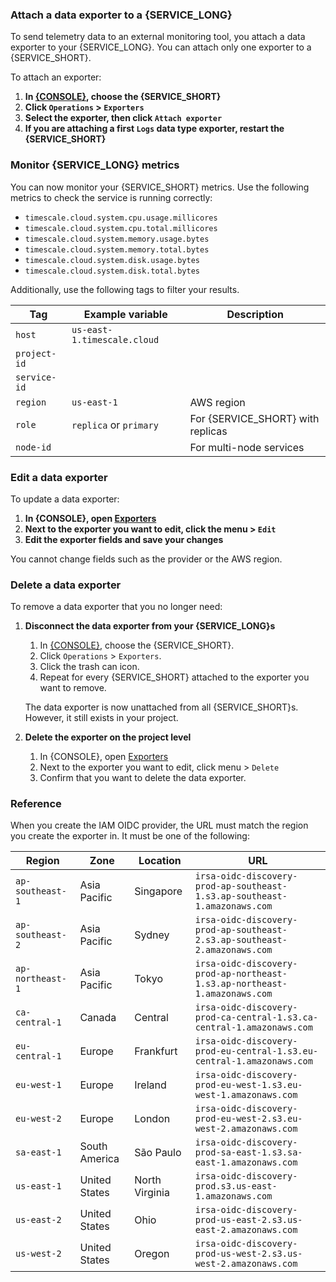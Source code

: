 
### Attach a data exporter to a {SERVICE_LONG}

To send telemetry data to an external monitoring tool, you attach a data exporter to your
{SERVICE_LONG}. You can attach only one exporter to a {SERVICE_SHORT}.

To attach an exporter: 

<Procedure>

1.  **In [{CONSOLE}][console-services], choose the {SERVICE_SHORT}**
1.  **Click `Operations` > `Exporters`**
1.  **Select the exporter, then click `Attach exporter`**
1.  **If you are attaching a first `Logs` data type exporter, restart the {SERVICE_SHORT}**

</Procedure>

### Monitor {SERVICE_LONG} metrics

You can now monitor your {SERVICE_SHORT} metrics. Use the following metrics to check the service is running correctly:

*   `timescale.cloud.system.cpu.usage.millicores`
*   `timescale.cloud.system.cpu.total.millicores`
*   `timescale.cloud.system.memory.usage.bytes`
*   `timescale.cloud.system.memory.total.bytes`
*   `timescale.cloud.system.disk.usage.bytes`
*   `timescale.cloud.system.disk.total.bytes`

Additionally, use the following tags to filter your results.

|Tag|Example variable| Description                |
|-|-|----------------------------|
|`host`|`us-east-1.timescale.cloud`|                            |
|`project-id`||                            |
|`service-id`||                            |
|`region`|`us-east-1`| AWS region                 |
|`role`|`replica` or `primary`| For {SERVICE_SHORT} with replicas |
|`node-id`|| For multi-node services    |

### Edit a data exporter

To update a data exporter:

<Procedure>

1.  **In {CONSOLE}, open [Exporters][console-integrations]**
1.  **Next to the exporter you want to edit, click the menu > `Edit`**
1.  **Edit the exporter fields and save your changes**

You cannot change fields such as the provider or the AWS region.

</Procedure>

### Delete a data exporter

To remove a data exporter that you no longer need:

<Procedure>

1. **Disconnect the data exporter from your {SERVICE_LONG}s**

    1. In [{CONSOLE}][console-services], choose the {SERVICE_SHORT}.
    1. Click `Operations` > `Exporters`.
    1. Click the trash can icon.
    1. Repeat for every {SERVICE_SHORT} attached to the exporter you want to remove. 

    The data exporter is now unattached from all {SERVICE_SHORT}s. However, it still exists in your project.

1. **Delete the exporter on the project level** 

   1. In {CONSOLE}, open [Exporters][console-integrations]
   1. Next to the exporter you want to edit, click menu > `Delete`
   1. Confirm that you want to delete the data exporter.

</Procedure>

### Reference

When you create the IAM OIDC provider, the URL must match the region you create the exporter in.
It must be one of the following:

| Region           | Zone          | Location       | URL
|------------------|---------------|----------------|--------------------|
| `ap-southeast-1` | Asia Pacific  | Singapore      | `irsa-oidc-discovery-prod-ap-southeast-1.s3.ap-southeast-1.amazonaws.com`
| `ap-southeast-2` | Asia Pacific  | Sydney         | `irsa-oidc-discovery-prod-ap-southeast-2.s3.ap-southeast-2.amazonaws.com`
| `ap-northeast-1` | Asia Pacific  | Tokyo          | `irsa-oidc-discovery-prod-ap-northeast-1.s3.ap-northeast-1.amazonaws.com`
| `ca-central-1`   | Canada        | Central        | `irsa-oidc-discovery-prod-ca-central-1.s3.ca-central-1.amazonaws.com`
| `eu-central-1`   | Europe        | Frankfurt      | `irsa-oidc-discovery-prod-eu-central-1.s3.eu-central-1.amazonaws.com`
| `eu-west-1`      | Europe        | Ireland        | `irsa-oidc-discovery-prod-eu-west-1.s3.eu-west-1.amazonaws.com`
| `eu-west-2`      | Europe        | London         | `irsa-oidc-discovery-prod-eu-west-2.s3.eu-west-2.amazonaws.com`
| `sa-east-1`      | South America | São Paulo      | `irsa-oidc-discovery-prod-sa-east-1.s3.sa-east-1.amazonaws.com`
| `us-east-1`      | United States | North Virginia | `irsa-oidc-discovery-prod.s3.us-east-1.amazonaws.com`
| `us-east-2`      | United States | Ohio           | `irsa-oidc-discovery-prod-us-east-2.s3.us-east-2.amazonaws.com`
| `us-west-2`      | United States | Oregon         | `irsa-oidc-discovery-prod-us-west-2.s3.us-west-2.amazonaws.com`

[aws-access-keys]: https://docs.aws.amazon.com/IAM/latest/UserGuide/id_users_create.html#id_users_create_console
[irsa]: https://aws.amazon.com/blogs/opensource/introducing-fine-grained-iam-roles-service-accounts/
[cross-account-iam-roles]: https://aws.amazon.com/blogs/containers/cross-account-iam-roles-for-kubernetes-service-accounts/
[cloudwatch]: https://aws.amazon.com/cloudwatch/
[cloudwatch-docs]: https://docs.aws.amazon.com/cloudwatch/index.html
[cloudwatch-log-naming]: https://docs.aws.amazon.com/AmazonCloudWatch/latest/logs/Working-with-log-groups-and-streams.html
[datadog]: https://www.datadoghq.com
[datadog-api-key]: https://docs.datadoghq.com/account_management/api-app-keys/#add-an-api-key-or-client-token
[datadog-docs]: https://docs.datadoghq.com/
[datadog-metrics-explorer]: https://app.datadoghq.com/metric/explorer
[console-integrations]: https://console.cloud.timescale.com/dashboard/integrations
[console-services]: https://console.cloud.timescale.com/dashboard/services
[list-iam-users]: https://console.aws.amazon.com/iam/home#/users
[create-an-iam-user]: https://console.aws.amazon.com/iam/home#/users/create
[console-cloudwatch-configuration]: https://console.aws.amazon.com/cloudwatch/home#logsV2:log-groups
[console-cloudwatch-create-group]: https://console.aws.amazon.com/cloudwatch/home#logsV2:log-groups/create-log-group
[services-portal]: https://console.cloud.timescale.com/dashboard/services
[pricing-plan-features]: /about/:currentVersion:/pricing-and-account-management/#features-included-in-each-plan
